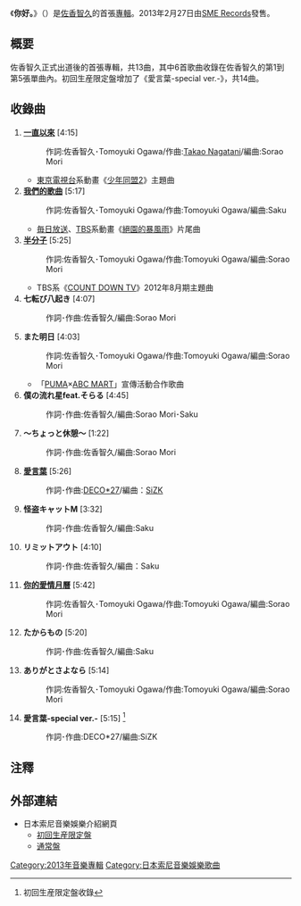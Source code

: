 {{Infobox album
| name       = 你好。
| type       = [[專輯|專輯]]
| artist     = [[佐香智久|佐香智久]]
| released   = 2013年2月27日
| recorded   = 2013年
| genre      = [[J-POP|J-POP]]
| length     = 64分20秒
| label      = [[SME_Records|SME Records]]
| chart_position = *週榜27位（[[Oricon公信榜|Oricon]]）
| prev_title = 
| prev_year  = 
| next_title = 
| next_year  = 
}}
《'''你好。'''》（{{lang-ja|はじめまして。}}）是[[佐香智久|佐香智久]]的首張[[專輯|專輯]]。2013年2月27日由[[SME_Records|SME Records]]發售。

== 概要 ==
佐香智久正式出道後的首張專輯，共13曲，其中6首歌曲收錄在佐香智久的第1到第5張單曲內。初回生産限定盤增加了《愛言葉-special ver.-》，共14曲。

== 收錄曲 ==
#'''[[一直以來_(佐香智久歌曲)|一直以來]]''' [4:15]
#: 作詞:佐香智久･Tomoyuki Ogawa/作曲:[[SURFACE|Takao Nagatani]]/編曲:Sorao Mori
#* [[東京電視台|東京電視台]]系動畫《[[少年同盟|少年同盟2]]》主題曲
# '''[[我們的歌曲|我們的歌曲]]''' [5:17]
#: 作詞:佐香智久･Tomoyuki Ogawa/作曲:Tomoyuki Ogawa/編曲:Saku
#*[[MBS電視台|毎日放送]]、[[TBS電視台|TBS]]系動畫《[[絕園的暴風雨|絕園的暴風雨]]》片尾曲
#'''[[半分子_(佐香智久歌曲)|半分子]]''' [5:25]
#: 作詞:佐香智久･Tomoyuki Ogawa/作曲:Tomoyuki Ogawa/編曲:Sorao Mori
#* TBS系《[[COUNT_DOWN_TV|COUNT DOWN TV]]》2012年8月期主題曲
#'''七転び八起き''' [4:07]
#: 作詞･作曲:佐香智久/編曲:Sorao Mori
#'''また明日''' [4:03]
#: 作詞:佐香智久･Tomoyuki Ogawa/作曲:Tomoyuki Ogawa/編曲:Sorao Mori
#* 「[[PUMA|PUMA]]×[[ABC_MART|ABC MART]]」宣傳活動合作歌曲
#'''僕の流れ星feat.そらる''' [4:45]        
#: 作詞･作曲:佐香智久/編曲:Sorao Mori･Saku
#'''～ちょっと休憩～''' [1:22]
#: 作詞･作曲:佐香智久/編曲:Sorao Mori   
#'''[[愛言葉_(佐香智久歌曲)|愛言葉]]''' [5:26]
#: 作詞･作曲:[[DECO*27|DECO*27]]/編曲：[[SiZK|SiZK]]
#'''怪盗キャットM''' [3:32] 
#: 作詞･作曲:佐香智久/編曲:Saku
#'''リミットアウト''' [4:10]
#: 作詞･作曲:佐香智久/編曲：Saku
#'''[[你的愛情月曆|你的愛情月曆]]''' [5:42]
#: 作詞:佐香智久･Tomoyuki Ogawa/作曲:Tomoyuki Ogawa/編曲:Sorao Mori
#'''たからもの''' [5:20]
#: 作詞･作曲:佐香智久/編曲:Saku
#'''ありがとさよなら''' [5:14] 
#: 作詞:佐香智久･Tomoyuki Ogawa/作曲:Tomoyuki Ogawa/編曲:Sorao Mori
#'''愛言葉-special ver.-''' [5:15] <ref group="注">初回生産限定盤收錄</ref>
#: 作詞･作曲:DECO*27/編曲:SiZK

== 注釋 ==
{{Reflist|group=注}}

== 外部連結 ==
* 日本索尼音樂娛樂介紹網頁
**  [https://web.archive.org/web/20160307214730/http://www.sonymusic.co.jp/Music/Arch/SMER/sakotomohisa/SECL-1285/ 初回生産限定盤]
**  [http://www.sonymusic.co.jp/Music/Arch/SMER/sakotomohisa/SECL-1287 通常盤]{{dead link|date=2017年11月 |bot=InternetArchiveBot |fix-attempted=yes }}

{{DEFAULTSORT:Hajimemashite.}}
[[Category:2013年音樂專輯|Category:2013年音樂專輯]]
[[Category:日本索尼音樂娛樂歌曲|Category:日本索尼音樂娛樂歌曲]]